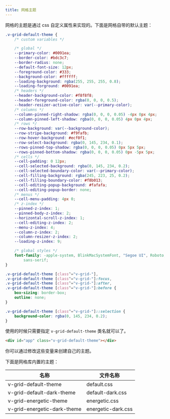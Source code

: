 ```yaml
---
title: 网格主题
---
```



网格的主题是通过 css 自定义属性来实现的。下面是网格自带的默认主题：

```css
.v-grid-default-theme {
    /* custom variables */

    /* global */
    --primary-color: #0091ea;
    --border-color: #bdc3c7;
    --border-radius: none;
    --default-font-size: 12px;
    --foreground-color: #333;
    --background-color: #ffffff;
    --loading-background: rgba(255, 255, 255, 0.8);
    --loading-forground: #0091ea;
    /* headers */
    --header-background-color: #f8f8f8;
    --header-foreground-color: rgba(0, 0, 0, 0.5);
    --header-resizer-active-color: var(--primary-color);
    /* columns */
    --column-pinned-right-shadow: rgba(0, 0, 0, 0.05) -4px 0px 4px;
    --column-pinned-left-shadow: rgba(0, 0, 0, 0.05) 4px 0px 4px;
    /* rows */
    --row-background: var(--background-color);
    --row-stripe-background: #f9fafb;
    --row-hover-background: #ecf0f1;
    --row-select-background: rgba(0, 145, 234, 0.1);
    --rows-pinned-top-shadow: rgba(0, 0, 0, 0.05) 0px 5px 5px;
    --rows-pinned-bottom-shadow: rgba(0, 0, 0, 0.05) 0px -5px 5px;
    /* cells */
    --cell-padding: 0 12px;
    --cell-selected-background: rgba(0, 145, 234, 0.2);
    --cell-selected-boundary-color: var(--primary-color);
    --cell-filling-background: rgba(245, 223, 25, 0.2);
    --cell-filling-boundary-color: #f8b013;
    --cell-editing-popup-background: #fafafa;
    --cell-editing-popup-border: none;
    /* menus */
    --cell-menu-padding: 4px 0;
    /* z-index */
    --pinned-z-index: 1;
    --pinned-body-z-index: 2;
    --horizontal-scroll-z-index: 1;
    --cell-editing-z-index: 2;
    --menu-z-index: 4;
    --column-z-index: 2;
    --column-resizer-z-index: 2;
    --loading-z-index: 9;

    /* global styles */
    font-family: -apple-system, BlinkMacSystemFont, "Segoe UI", Roboto, Oxygen-Sans, Ubuntu, Cantarell, "Helvetica Neue",
        sans-serif;
}

.v-grid-default-theme [class^="v-grid-"],
.v-grid-default-theme [class^="v-grid-"]:focus,
.v-grid-default-theme [class^="v-grid-"]:after,
.v-grid-default-theme [class^="v-grid-"]:before {
    box-sizing: border-box;
    outline: none;
}

.v-grid-default-theme [class^="v-grid-"]::selection {
    background-color: rgba(0, 145, 234, 0.2);
}
```

使用的时候只需要指定 `v-grid-default-theme` 类名就可以了。

```html
<div id="app" class="v-grid-default-theme"></div>
```

你可以通过修改这些变量来创建自己的主题。

下面是网格库内置的主题：

| 名称                        | 文件名称           |
| --------------------------- | ------------------ |
| v-grid-default-theme        | default.css        |
| v-grid-default-dark-theme   | default-dark.css   |
| v-grid-energetic-theme      | energetic.css      |
| v-grid-energetic-dark-theme | energetic-dark.css |


<Codesandbox id="theme-ellnp" title="theme" />
